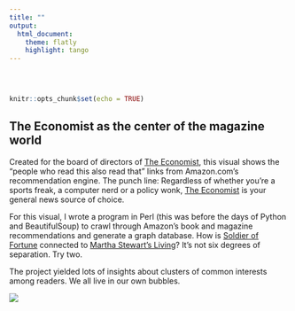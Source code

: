 ---
title: ""
output:
  html_document:
    theme: flatly
    highlight: tango
---

<style type="text/css">
.title {
  display: none;
}

#getting-started img {
  margin-right: 10px;
}

</style>

<div class="row" style="padding-top: 30px;">
<div class="col-sm-6">

```{r setup, include=FALSE}
knitr::opts_chunk$set(echo = TRUE)
```

## The Economist as the center of the magazine world


Created for the board of directors of <u>The Economist</u>, this visual shows the “people who read this also read that” links from Amazon.com’s recommendation engine. The punch line: Regardless of whether you’re a sports freak, a computer nerd or a policy wonk, <u>The Economist</u> is your general news source of choice.

For this visual, I wrote a program in Perl (this was before the days of Python and BeautifulSoup) to crawl through Amazon’s book and magazine recommendations and generate a graph database. How is <u>Soldier of Fortune</u> connected to <u>Martha Stewart’s Living</u>? It’s not six degrees of separation. Try two.

The project yielded lots of insights about clusters of common interests among readers. We all live in our own bubbles.


</div>
<div class="col-sm-6">


<a href = "[https://vimeo.com/693768664/3a622a67f4](https://analyzethis.net/portfolio)">
![](images/page2.png)

</a>
</div>
